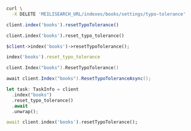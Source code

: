 <CodeGroup>

```bash cURL
curl \
  -X DELETE 'MEILISEARCH_URL/indexes/books/settings/typo-tolerance'
```

```javascript JS
client.index('books').resetTypoTolerance()
```

```python Python
client.index('books').reset_typo_tolerance()
```

```php PHP
$client->index('books')->resetTypoTolerance();
```

```ruby Ruby
index('books').reset_typo_tolerance
```

```go Go
client.Index("books").ResetTypoTolerance()
```

```csharp C#
await client.Index("books").ResetTypoToleranceAsync();
```

```rust Rust
let task: TaskInfo = client
  .index("books")
  .reset_typo_tolerance()
  .await
  .unwrap();
```

```dart Dart
await client.index('books').resetTypoTolerance();
```
</CodeGroup>